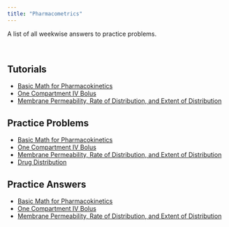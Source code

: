 ```yaml
---
title: "Pharmacometrics"
---
```


A list of all weekwise answers to practice problems.

\ 

## Tutorials 
- [Basic Math for Pharmacokinetics](./tutorials/01-math-for-pk.html)
- [One Compartment IV Bolus](./tutorials/02-one-compIVBolus.html)
- [Membrane Permeability, Rate of Distribution, and Extent of Distribution](./tutorials/03-membrane-permeability-rate-extent-distribution.html)


## Practice Problems
- [Basic Math for Pharmacokinetics](./questions/01-math-pp.html)
- [One Compartment IV Bolus](./questions/02-one-comp-IVBolus-pp.html)
- [Membrane Permeability, Rate of Distribution, and Extent of Distribution](./questions/03-p1-mem-perm-pp.html)
- [Drug Distribution](./questions/03-p2-distribution-pp.html)

## Practice Answers
- [Basic Math for Pharmacokinetics](./docs/Week-1/01-math-pp-ans.html)
- [One Compartment IV Bolus](./docs/Week-2/02-one-comp-IVBolus-pp-ans.html)
- [Membrane Permeability, Rate of Distribution, and Extent of Distribution](./docs/Week-3/03-p1-mem-perm-pp.html)
